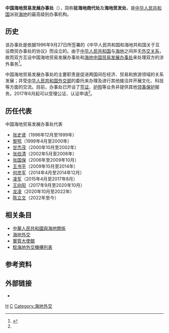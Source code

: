 {{infobox Organization
|name             = 中国海地贸易发展办事处
|native_name      = {{lang|en|Office of Commercial Development of China in Haïti}}
|image            = [[File:National_Emblem_of_the_People's_Republic_of_China_(2).svg|120px]]
|size             = 
|formation        = {{Start date|1997|01}}<ref name="About">{{cite web |title=中国海地贸易发展办事处简介 |url=http://ht.chinacommercialoffice.org/chn/sdcjj/t1253208.htm |publisher=中国海地贸易发展办事处 |accessdate=2020-07-24 |archive-date=2020-07-24 |archive-url=https://web.archive.org/web/20200724045328/http://ht.chinacommercialoffice.org/chn/sdcjj/t1253208.htm |dead-url=no }}</ref>
|type             = 驻外代表处
|status           = 民间机构
|registration_id  = 
|leader_title     = 代表
|leader_name      = [[陈立文|陈立文]]
|leader_title2    = 
|leader_name2     = 
|subsidiaries     = 
|headquarters     = {{HAI}}[[太子港|太子港]]<br>{{lang|fr|Impasse Simon, Rue Alamanda, Morne Calvaire, Pétion-Ville, B.P.P-V 15539, Port-au-Prince, Haïti}}<br>{{coord|18.5062194|-72.2975899|type:landmark|display=inline,title}}<ref name="Intro">{{cite web |title=中国海地贸易发展办事处 |url=https://www.fmprc.gov.cn/web/zwjg_674741/zwtc_674771/t825753.shtml |publisher=[[中华人民共和国外交部|中华人民共和国外交部]] |accessdate=2020-07-24 |archive-date=2020-07-22 |archive-url=https://web.archive.org/web/20200722034345/https://www.fmprc.gov.cn/web/zwjg_674741/zwtc_674771/t825753.shtml |dead-url=no }}</ref>
|num_members      = 
|region_served    = {{HAI}}
|parent_organization = {{Flagicon|CHN}} [[中华人民共和国外交部|中华人民共和国外交部]]
|website          = {{URL|http://ht.china-office.gov.cn/chn/|中国海地贸易发展办事处}}
}}
'''中国海地贸易发展办事处'''（{{Lang-fr|Bureau de Développement Commercial de Chine en Haïti}}），简称'''驻海地商代处'''及'''海地贸发处'''，是[[中华人民共和国|中华人民共和国]]派驻[[海地|海地]]的最高级别办事机构。

== 历史 ==
该办事处是依据1996年9月27日所签署的《中华人民共和国和海地共和国关于互设商贸办事处的协议》而设立的。由于[[中华人民共和国|中华人民共和国]]与[[海地|海地]]之间并无[[外交关系|外交关系]]，故而双方互设中国海地贸易发展办事处和[[海地中国贸易发展办事处|海地中国贸易发展办事处]]来处理双方的涉外事务<ref>{{cite web |title=中国同海地的关系 |url=https://www.fmprc.gov.cn/web/gjhdq_676201/gj_676203/bmz_679954/1206_680352/sbgx_680356/ |publisher=[[中华人民共和国外交部|中华人民共和国外交部]] |accessdate=2020-07-24 |archive-date=2020-01-11 |archive-url=https://web.archive.org/web/20200111073051/https://www.fmprc.gov.cn/web/gjhdq_676201/gj_676203/bmz_679954/1206_680352/sbgx_680356/ |dead-url=no }}</ref>。

中国海地贸易发展办事处的主要职责是促进两国间在经济、贸易和旅游领域的关系发展；并受[[中华人民共和国外交部|中华人民共和国外交部]]的委托来办理及进行其他接洽并开展文化、科技等方面的交流。目前，办事处已开设了[[签证|签证]]、[[护照|护照]]等业务并提供其他[[领事保护|领事保护]]服务。2017年6月起可以受理公证、认证申请<ref name="About" />。
== 历任代表 ==
{{Main|中国海地贸易发展办事处代表列表}}
; 中国海地贸易发展办事处代表
* [[张史贤|张史贤]]（1996年12月至1999年）
* [[黎鹗|黎鹗]]（1999年4月至2000年）
* [[甘杰茂|甘杰茂]]（2000年10月至2002年）
* [[张伯清|张伯清]]（2002年5月至2006年）
* [[张国保|张国保]]（2006年至2009年10月）
* [[王书平_(外交官)|王书平]]（2009年10月至2014年）
* [[何彦军|何彦军]]（2014年4月至2014年12月）
* [[凌军|凌军]]（2015年4月至2017年8月）
* [[王向阳|王向阳]]（2017年9月至2020年10月）
* [[龙凌|龙凌]]（2020年10月至2022年）
* [[陈立文|陈立文]]（2022年至今）

== 相关条目 ==
* [[中華人民共和國與海地關係|中華人民共和國與海地關係]]
* [[海地外交|海地外交]]
* [[實質大使館|實質大使館]]
* [[駐海地外交機構列表|駐海地外交機構列表]]

== 参考资料 ==
{{Reflist}}

== 外部链接 ==
* {{Official Website|http://ht.china-office.gov.cn/chn/|中国海地贸易发展办事处官方网站}}{{zh-hans icon}}{{fr icon}}

{{中华人民共和国驻外机构}}

[[Category:中华人民共和国驻外机构|H]]
[[Category:太子港|C]]
[[Category:海地外交|Category:海地外交]]